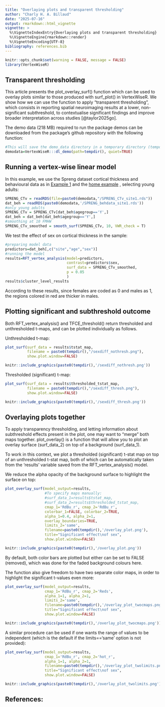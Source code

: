 ```yaml
---
title: "Overlaying plots and transparent thresholding"
author: "Charly H. A. Billaud"
date: "2025-07-16"
output: rmarkdown::html_vignette
vignette: >
  %\VignetteIndexEntry{Overlaying plots and transparent thresholding}
  %\VignetteEngine{rmarkdown::render}
  %\VignetteEncoding{UTF-8}
bibliography: references.bib
---
```


```r
knitr::opts_chunk$set(warning = FALSE, message = FALSE) 
library(VertexWiseR)
```

## Transparent thresholding

This article presents the plot_overlay_surf() function which can be used to overlay plots similar to those produced with surf_plot() in VertexWiseR. We show how we can use the function to apply "transparent thresholding", which consists in reporting spatial neuroimaging results at a lower, non-significant subthreshold, to contextualise significant findings and improve broader interpretation across studies [@taylor2025go].

The demo data (218 MB) required to run the package demos can be downloaded from the package's github repository with the following function:

```r
#This will save the demo_data directory in a temporary directory (tempdir(), but you can change it to your own path)
demodata=VertexWiseR:::dl_demo(path=tempdir(), quiet=TRUE)
```

## Running a vertex-wise linear model

In this example, we use the Spreng dataset cortical thickness and behavioural data as in [Example 1](https://cogbrainhealthlab.github.io/VertexWiseR/articles/VertexWiseR_Example_1.html) and the [home  example](https://cogbrainhealthlab.github.io/VertexWiseR/index.html) , selecting young adults:

```r
SPRENG_CTv = readRDS(file=paste0(demodata,"/SPRENG_CTv_site1.rds"))
dat_beh = readRDS(paste0(demodata,'/SPRENG_behdata_site1.rds'))
#only young adults
SPRENG_CTv = SPRENG_CTv[dat_beh$agegroup=='Y',]
dat_beh = dat_beh[dat_beh$agegroup=='Y',]
#smoothing at 10 FMHW
SPRENG_CTv_smoothed = smooth_surf(SPRENG_CTv, 10, VWR_check = T)
```

We test the effect of sex on cortical thickness in the sample:

```r
#preparing model data
predictors=dat_beh[,c("site","age","sex")]
#running the model
results=RFT_vertex_analysis(model=predictors, 
                            contrast=predictors$sex, 
                            surf_data = SPRENG_CTv_smoothed,
                            p = 0.05 
                            )
results$cluster_level_results
```

According to these results, since females are coded as 0 and males as 1, the regions colored in red are thicker in males.

## Plotting significant and subthreshold outcome

Both RFT_vertex_analysis() and TFCE_threshold() return thresholded and unthresholded t-maps, and can be plotted individually as follows.

Unthresholded t-map:

```r
plot_surf(surf_data = results$tstat_map,
          filename = paste0(tempdir(),"/sexdiff_nothresh.png"),
          show.plot.window=FALSE)
```
```r
knitr::include_graphics(paste0(tempdir(),'/sexdiff_nothresh.png'))
```

Thresholded (significant) t-map:

```r
plot_surf(surf_data = results$thresholded_tstat_map,
          filename = paste0(tempdir(),"/sexdiff_thresh.png"),
          show.plot.window=FALSE)
```
```r
knitr::include_graphics(paste0(tempdir(),'/sexdiff_thresh.png'))
```

## Overlaying plots together

To apply transparency thresholding, and letting information about subthreshold effects present in the plot, one may want to "merge" both maps together. plot_overlay() is a function that will allow you to plot an overlay surface (surf_data_2) on top of a background (surf_data_1).

To work in this context, we plot a thresholded (significant) t-stat map on top of an unthresholded t-stat map, both of which can be automatically taken from the 'results' variable saved from the RFT_vertex_analysis() model.

We reduce the alpha opacity of the background surface to highlight the surface on top:

```r
plot_overlay_surf(model_output=results,
                  #To specify maps manually:
                  #surf_data_1=results$tstat_map,
                  #surf_data_2=results$thresholded_tstat_map, 
                  cmap_1='RdBu_r', cmap_2='RdBu_r',
                  colorbar_1=FALSE, colorbar_2=TRUE,
                  alpha_1=0.4, alpha_2=1,
                  overlay_boundaries=TRUE,
                  limits_2='same',
                  filename=paste0(tempdir(),'/overlay_plot.png'), 
                  title="Significant effect\nof sex",
                  show.plot.window=FALSE)
```
```r
knitr::include_graphics(paste0(tempdir(),'/overlay_plot.png'))
```

By default, both color bars are plotted but either can be set to FALSE (removed), which was done for the faded background colours here.

The function also give freedom to have two separate color maps, in order to highlight the significant t-values even more:

```r
plot_overlay_surf(model_output=results, 
                  cmap_1='RdBu_r', cmap_2='Reds',
                  alpha_1=1, alpha_2=1,
                  limits_2='same',
                  filename=paste0(tempdir(),'/overlay_plot_twocmaps.png'), 
                  title="Significant effect\nof sex",
                  show.plot.window=FALSE)
```
```r
knitr::include_graphics(paste0(tempdir(),'/overlay_plot_twocmaps.png'))
```

A similar procedure can be used if one wants the range of values to be independent (which is the default if the limits=='same' option is not provided):

```r
plot_overlay_surf(model_output=results, 
                  cmap_1='RdBu_r', cmap_2='hot_r',
                  alpha_1=1, alpha_2=1,
                  filename=paste0(tempdir(),'/overlay_plot_twolimits.png'), 
                  title="Significant effect\nof sex",
                  show.plot.window=FALSE)
```
```r
knitr::include_graphics(paste0(tempdir(),'/overlay_plot_twolimits.png'))
```

## References: